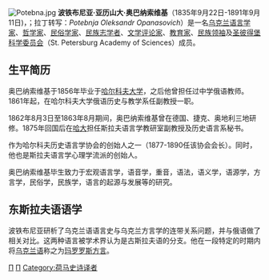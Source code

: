 [[File:Potebna.jpg|thumb]]
'''波铁布尼亚·亚历山大·奥巴纳索维基'''（1835年9月22日-1891年9月11日)，{{lang-uk|'''Потебня Олександр Опанасович'''}}；拉丁转写：''Potebnja Oleksandr Opanasovich''）是一名[[乌克兰|乌克兰]][[语言学家|语言学家]]、[[哲学家|哲学家]]、[[民俗学家|民俗学家]]、[[民族志学者|民族志学者]]、[[文学评论家|文学评论家]]、[[教育家|教育家]]、[[民族领袖|民族领袖]]及[[圣彼得堡科学委员会|圣彼得堡科学委员会]]（St. Petersburg Academy of Sciences）成员。

==生平简历==
奥巴纳索维基于1856年毕业于[[哈尔科夫大学|哈尔科夫大学]]，之后他曾担任过中学俄语教师。1861年起，在哈尔科夫大学俄语历史与教学系任副教授一职。

1862年8月3日至1863年8月期间，奥巴纳索维基曾在德国、捷克、奥地利三地研修。1875年回国后在[[哈大|哈大]]担任斯拉夫语言学教研室副教授及历史语言系秘书。

作为哈尔科夫历史语言学协会的创始人之一（1877-1890任该协会会长）。同时，他也是斯拉夫语言学心理学流派的创始人。

奥巴纳索维基毕生致力于宏观语言学，语音学，重音，语法，语义学，语源学，方言学，民俗学，民族学，语言的起源与发展等的研究。

==东斯拉夫语语学==
波铁布尼亚研析了乌克兰语语言史与乌克兰方言学的连带关系问题，并与俄语做了相关对比。这两种语言被学术界认为是古斯拉夫语的分支。他在一段特定的时期内将[[乌克兰语|乌克兰语]]称之为[[玛罗罗斯方言|玛罗罗斯方言]]。

[[Category:乌克兰语言学家|П]]
[[Category:哈爾科夫大學校友|П]]
[[Category:荷马史诗译者|Category:荷马史诗译者]]